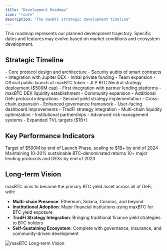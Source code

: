 ```yaml
---
title: "Development Roadmap"
icon: "route"
description: "The maxBTC strategic development timeline"
---
```


<Note>
This roadmap represents our planned development trajectory. Specific dates and features may evolve based on market conditions and ecosystem development.
</Note>

## Strategic Timeline

<Steps>
  <Step title="Foundation Phase (Completed)" icon="check-circle" status="completed">
    <CardGroup cols={1}>
      <Card>
        - Core protocol design and architecture
        - Security audits of smart contracts
        - Integration with Jupiter DEX
        - Initial private funding
        - Team expansion
      </Card>
    </CardGroup>
  </Step>
  
  <Step title="Current Phase: BTC Yield Launch" icon="rocket" status="inProgress">
    <CardGroup cols={1}>
      <Card>
        - Official public launch of maxBTC token
        - JLP BTC Neutral strategy deployment ($500M cap)
        - First integration with partner lending platforms
        - maxBTC DEX liquidity establishment
        - Community expansion
      </Card>
    </CardGroup>
  </Step>
  
  <Step title="Growth Phase: Q3-Q4 2023" icon="chart-line-up">
    <CardGroup cols={1}>
      <Card>
        - Additional DeFi protocol integrations
        - Second yield strategy implementation
        - Cross-chain expansion
        - Enhanced governance framework
        - User-facing dashboard improvements
      </Card>
    </CardGroup>
  </Step>
  
  <Step title="Scaling Phase: 2024" icon="expand">
    <CardGroup cols={1}>
      <Card>
        - TradFi strategy integration
        - Multi-chain liquidity optimization
        - Institutional partnerships
        - Advanced risk management systems
        - Expanded TVL targets ($1B+)
      </Card>
    </CardGroup>
  </Step>
</Steps>

## Key Performance Indicators

<CardGroup cols={3}>
  <Card title="TVL Growth" icon="chart-line" className="border-amber-500 dark:border-amber-400">
    Target of $500M by end of Launch Phase, scaling to $1B+ by end of 2024
  </Card>
  
  <Card title="Yield Performance" icon="percent" className="border-amber-500 dark:border-amber-400">
    Maintaining 10-20% sustainable BTC-denominated returns
  </Card>
  
  <Card title="Integrations" icon="plug" className="border-amber-500 dark:border-amber-400">
    10+ major lending protocols and DEXs by end of 2023
  </Card>
</CardGroup>

## Long-term Vision

maxBTC aims to become the primary BTC yield asset across all of DeFi, with:

- **Multi-chain Presence**: Ethereum, Solana, Cosmos, and beyond
- **Institutional Adoption**: Major financial institutions using maxBTC for BTC yield exposure
- **TradFi Strategy Integration**: Bringing traditional finance yield strategies to BTC holders
- **Self-Sustaining Ecosystem**: Complete with governance, insurance, and community-driven development

<img src="/images/long_term_vision.png" alt="maxBTC Long-term Vision" className="w-full rounded-lg border-2 border-amber-500 dark:border-amber-400" /> 